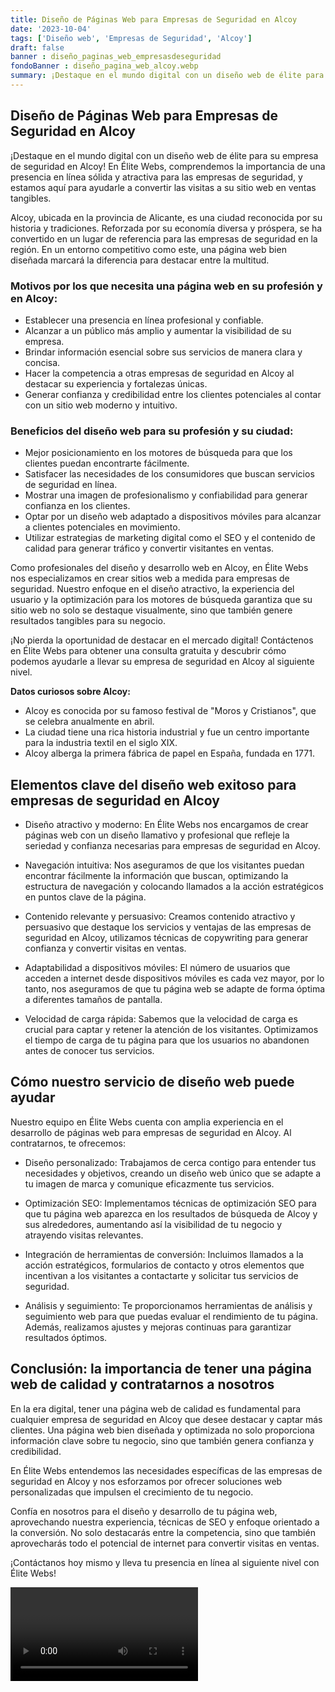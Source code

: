 ```yaml
---
title: Diseño de Páginas Web para Empresas de Seguridad en Alcoy
date: '2023-10-04'
tags: ['Diseño web', 'Empresas de Seguridad', 'Alcoy']
draft: false
banner : diseño_paginas_web_empresasdeseguridad
fondoBanner : diseño_pagina_web_alcoy.webp
summary: ¡Destaque en el mundo digital con un diseño web de élite para su empresa de seguridad en Alcoy! En Élite Webs, comprendemos la importancia de una presencia en línea sólida y atractiva para las empresas de seguridad, y estamos aquí para ayudarle a convertir las visitas a su sitio web en ventas tangibles.
---
```


## Diseño de Páginas Web para Empresas de Seguridad en Alcoy

¡Destaque en el mundo digital con un diseño web de élite para su empresa de seguridad en Alcoy! En Élite Webs, comprendemos la importancia de una presencia en línea sólida y atractiva para las empresas de seguridad, y estamos aquí para ayudarle a convertir las visitas a su sitio web en ventas tangibles.

Alcoy, ubicada en la provincia de Alicante, es una ciudad reconocida por su historia y tradiciones. Reforzada por su economía diversa y próspera, se ha convertido en un lugar de referencia para las empresas de seguridad en la región. En un entorno competitivo como este, una página web bien diseñada marcará la diferencia para destacar entre la multitud. 

### Motivos por los que necesita una página web en su profesión y en Alcoy:

- Establecer una presencia en línea profesional y confiable.
- Alcanzar a un público más amplio y aumentar la visibilidad de su empresa.
- Brindar información esencial sobre sus servicios de manera clara y concisa.
- Hacer la competencia a otras empresas de seguridad en Alcoy al destacar su experiencia y fortalezas únicas.
- Generar confianza y credibilidad entre los clientes potenciales al contar con un sitio web moderno y intuitivo.

### Beneficios del diseño web para su profesión y su ciudad:

- Mejor posicionamiento en los motores de búsqueda para que los clientes puedan encontrarte fácilmente.
- Satisfacer las necesidades de los consumidores que buscan servicios de seguridad en línea.
- Mostrar una imagen de profesionalismo y confiabilidad para generar confianza en los clientes.
- Optar por un diseño web adaptado a dispositivos móviles para alcanzar a clientes potenciales en movimiento.
- Utilizar estrategias de marketing digital como el SEO y el contenido de calidad para generar tráfico y convertir visitantes en ventas.

Como profesionales del diseño y desarrollo web en Alcoy, en Élite Webs nos especializamos en crear sitios web a medida para empresas de seguridad. Nuestro enfoque en el diseño atractivo, la experiencia del usuario y la optimización para los motores de búsqueda garantiza que su sitio web no solo se destaque visualmente, sino que también genere resultados tangibles para su negocio.

¡No pierda la oportunidad de destacar en el mercado digital! Contáctenos en Élite Webs para obtener una consulta gratuita y descubrir cómo podemos ayudarle a llevar su empresa de seguridad en Alcoy al siguiente nivel.

**Datos curiosos sobre Alcoy:**
- Alcoy es conocida por su famoso festival de "Moros y Cristianos", que se celebra anualmente en abril.
- La ciudad tiene una rica historia industrial y fue un centro importante para la industria textil en el siglo XIX.
- Alcoy alberga la primera fábrica de papel en España, fundada en 1771.

<GifSeo />

<Cta />

## Elementos clave del diseño web exitoso para empresas de seguridad en Alcoy

- Diseño atractivo y moderno: En Élite Webs nos encargamos de crear páginas web con un diseño llamativo y profesional que refleje la seriedad y confianza necesarias para empresas de seguridad en Alcoy.

- Navegación intuitiva: Nos aseguramos de que los visitantes puedan encontrar fácilmente la información que buscan, optimizando la estructura de navegación y colocando llamados a la acción estratégicos en puntos clave de la página.

- Contenido relevante y persuasivo: Creamos contenido atractivo y persuasivo que destaque los servicios y ventajas de las empresas de seguridad en Alcoy, utilizamos técnicas de copywriting para generar confianza y convertir visitas en ventas.

- Adaptabilidad a dispositivos móviles: El número de usuarios que acceden a internet desde dispositivos móviles es cada vez mayor, por lo tanto, nos aseguramos de que tu página web se adapte de forma óptima a diferentes tamaños de pantalla.

- Velocidad de carga rápida: Sabemos que la velocidad de carga es crucial para captar y retener la atención de los visitantes. Optimizamos el tiempo de carga de tu página para que los usuarios no abandonen antes de conocer tus servicios.

## Cómo nuestro servicio de diseño web puede ayudar

Nuestro equipo en Élite Webs cuenta con amplia experiencia en el desarrollo de páginas web para empresas de seguridad en Alcoy. Al contratarnos, te ofrecemos:

- Diseño personalizado: Trabajamos de cerca contigo para entender tus necesidades y objetivos, creando un diseño web único que se adapte a tu imagen de marca y comunique eficazmente tus servicios.

- Optimización SEO: Implementamos técnicas de optimización SEO para que tu página web aparezca en los resultados de búsqueda de Alcoy y sus alrededores, aumentando así la visibilidad de tu negocio y atrayendo visitas relevantes.

- Integración de herramientas de conversión: Incluimos llamados a la acción estratégicos, formularios de contacto y otros elementos que incentivan a los visitantes a contactarte y solicitar tus servicios de seguridad.

- Análisis y seguimiento: Te proporcionamos herramientas de análisis y seguimiento web para que puedas evaluar el rendimiento de tu página. Además, realizamos ajustes y mejoras continuas para garantizar resultados óptimos.

## Conclusión: la importancia de tener una página web de calidad y contratarnos a nosotros

En la era digital, tener una página web de calidad es fundamental para cualquier empresa de seguridad en Alcoy que desee destacar y captar más clientes. Una página web bien diseñada y optimizada no solo proporciona información clave sobre tu negocio, sino que también genera confianza y credibilidad.

En Élite Webs entendemos las necesidades específicas de las empresas de seguridad en Alcoy y nos esforzamos por ofrecer soluciones web personalizadas que impulsen el crecimiento de tu negocio.

Confía en nosotros para el diseño y desarrollo de tu página web, aprovechando nuestra experiencia, técnicas de SEO y enfoque orientado a la conversión. No solo destacarás entre la competencia, sino que también aprovecharás todo el potencial de internet para convertir visitas en ventas.

¡Contáctanos hoy mismo y lleva tu presencia en línea al siguiente nivel con Élite Webs!

<Video />

<CtaBot job='Empresas de Seguridad' city='Alcoy'/>

<Gmaps query='Alcoy+españa+maps' />